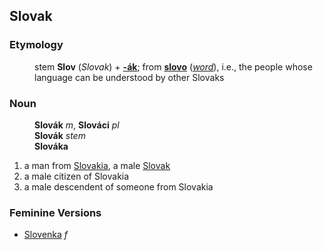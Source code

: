 ==Slovak==
===Etymology===
:stem '''Slov''' (''Slovak'') + '''[[-ák#Slovak|-ák]]'''; from '''[[slovo#Slovak|slovo]]''' (''[[word]]''), i.e., the people whose language can be understood by other Slovaks
===Noun===
:'''Slovák''' ''m'', '''Slováci''' ''pl''
:'''Slovák''' ''stem''
:'''Slováka''' ''{{gensg}}''
:{{decpat}} {{chlap}}
# a man from [[Slovakia]], a male [[Slovak]]
# a male citizen of Slovakia
# a male descendent of someone from Slovakia
===Feminine Versions===
* [[Slovenka#Slovak|Slovenka]] ''f''